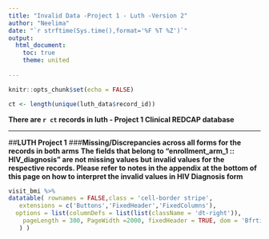 ```yaml
---
title: "Invalid Data -Project 1 - Luth -Version 2"
author: "Neelima"
date: "`r strftime(Sys.time(),format='%F %T %Z')`"
output: 
  html_document: 
    toc: true
    theme: united
    
---
```


```r
knitr::opts_chunk$set(echo = FALSE)
```
```r
ct <- length(unique(luth_data$record_id))

```
**There are `r ct` records in luth - Project 1 Clinical REDCAP database**

***

##**LUTH Project 1**
###**Missing/Discrepancies across all forms for the records in both arms**
**The fields that belong to "enrollment_arm_1 :: HIV_diagnosis" are not missing values but invalid values for the respective records. Please refer to notes in the appendix at the bottom of this page on how to interpret the invalid values in HIV Diagnosis form**


```r
visit_bmi %>%
datatable( rownames = FALSE,class = 'cell-border stripe',
   extensions = c('Buttons','FixedHeader','FixedColumns'),
  options = list(columnDefs = list(list(className = 'dt-right')),
    pageLength = 300, PageWidth =2000, fixedHeader = TRUE, dom = 'Bfrtip', buttons = c( 'colvis', 'print', 'pdf','copy','excel'), scrollY = TRUE, scrollX =TRUE,  fixedColumns = list(leftColumns = 1, rightColumns = 1)
   ) )
```


